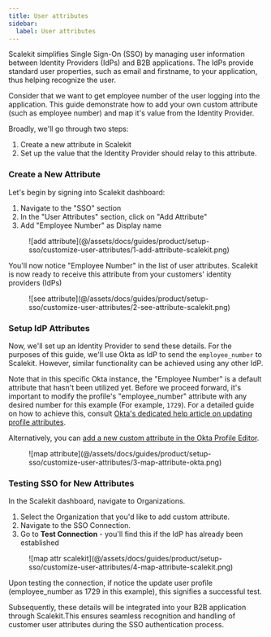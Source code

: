 ```yaml
---
title: User attributes
sidebar:
  label: User attributes
---
```


Scalekit simplifies Single Sign-On (SSO) by managing user information between Identity Providers (IdPs) and B2B applications. The IdPs provide standard user properties, such as email and firstname, to your application, thus helping
recognize the user.

Consider that we want to get employee number of the user logging into the application. This guide demonstrate how to add
your own custom attribute (such as employee number) and map it's value from the Identity Provider.

Broadly, we'll go through two steps:

1. Create a new attribute in Scalekit
2. Set up the value that the Identity Provider should relay to this attribute.

### Create a New Attribute

Let's begin by signing into Scalekit dashboard:

1. Navigate to the "SSO" section
2. In the "User Attributes" section, click on "Add Attribute"
3. Add "Employee Number" as Display name

<figure>
  ![add attribute](@/assets/docs/guides/product/setup-sso/customize-user-attributes/1-add-attribute-scalekit.png)
</figure>

You'll now notice "Employee Number" in the list of user attributes. Scalekit is now ready to receive this attribute from
your customers' identity providers (IdPs)

<figure>
  ![see attribute](@/assets/docs/guides/product/setup-sso/customize-user-attributes/2-see-attribute-scalekit.png)
</figure>

### Setup IdP Attributes

Now, we'll set up an Identity Provider to send these details. For the purposes of this guide, we'll use Okta as IdP to
send the `employee_number` to Scalekit. However, similar functionality can be achieved using any
other IdP.

Note that in this specific Okta instance, the "Employee Number" is a default attribute that hasn't been utilized yet.
Before we proceed forward, it's important to modify the profile's "employee_number" attribute with any desired number
for this example (For example, `1729`). For a detailed guide on how to achieve this, consult
[Okta's dedicated help article on updating profile attributes](https://help.okta.com/en-us/content/topics/users-groups-profiles/usgp-edit-user-attributes.htm#:~:text=Click%20the%20Profile%20tab).

Alternatively, you can
[add a new custom attribute in the Okta Profile Editor](https://help.okta.com/en-us/content/topics/users-groups-profiles/usgp-add-custom-user-attributes.htm#:~:text=In%20the%20Admin%20Console%20%2C%20go%20to%20Directory%20Profile%20Editor).

<figure>
  ![map attribute](@/assets/docs/guides/product/setup-sso/customize-user-attributes/3-map-attribute-okta.png)
</figure>

### Testing SSO for New Attributes

In the Scalekit dashboard, navigate to Organizations.

1. Select the Organization that you'd like to add custom attribute.
2. Navigate to the SSO Connection.
3. Go to **Test Connection** - you'll find this if the IdP has already been established

<figure>
  ![map attr scalekit](@/assets/docs/guides/product/setup-sso/customize-user-attributes/4-map-attribute-scalekit.png)
</figure>
Upon testing the connection, if notice the update user profile (employee_number as 1729 in this example), this signifies a successful test.

Subsequently, these details will be integrated into your B2B application through Scalekit.This ensures seamless recognition and handling of customer user attributes during the SSO authentication process.
